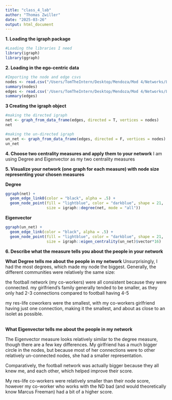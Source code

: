 ```yaml
---
title: "class_4_lab"
author: "Thomas Zwiller"
date: "2025-03-26"
output: html_document
---
```


**1. Loading the igraph package**
```r
#Loading the libraries I need 
library(igraph) 
library(ggraph)
```

**2. Loading in the ego-centric data**
```r
#Importing the node and edge csvs
nodes <- read.csv("/Users/TomTheIntern/Desktop/Mendoza/Mod 4/Networks/Lab 2/nodelist.csv")
summary(nodes)
edges <- read.csv('/Users/TomTheIntern/Desktop/Mendoza/Mod 4/Networks/Lab 2/edgelist.csv')
summary(edges)
```
**3 Creating the igraph object**

```r
#making the directed igraph
net <- graph_from_data_frame(edges, directed = T, vertices = nodes)
net

#making the un-directed igraph
un_net <- graph_from_data_frame(edges, directed = F, vertices = nodes)
un_net
```

**4. Choose two centrality measures and apply them to your network**
I am using Degree and Eigenvector as my two centrality measures

**5. Visualize your network (one graph for each measure) with node size representing your chosen measures**

**Degree**
```r
ggraph(net) + 
  geom_edge_link0(color = "black", alpha = .5) +
  geom_node_point(fill = "lightblue", color = "darkblue", shape = 21, 
                  size = igraph::degree(net, mode = "all"))
```

**Eigenvector**
```r
ggraph(un_net) + 
  geom_edge_link(color = "black", alpha = .5) +
  geom_node_point(fill = "lightblue", color = "darkblue", shape = 21, 
                  size = igraph::eigen_centrality(un_net)$vector*16)
```

**6. Describe what the measure tells you about the people in your network**
<br>

**What Degree tells me about the people in my network**
Unsurprisingly, I had the most degrees, which made my node the biggest. Generally, the different communities were relatively the same size: 

the football network (my co-workers) were all consistent because they were connected. 
my girlfriend's family generally tended to be smaller, as they only had 2-3 connections compared to football having 4-5

my res-life coworkers were the smallest, with my co-workers girlfriend having just one connection, making it the smallest, and about as close to an isolet as possible.

<br>
**What Eigenvector tells me about the people in my network**

The Eigenvector measure looks relatively similar to the degree measure, though there are a few key differences. My girlfriend has a much bigger circle in the nodes, but because most of her connections were to other relatively un-connected nodes, she had a smaller representation. 

Comparatively, the football network was actually bigger because they all knew me, and each other, which helped improve their score. 

My res-life co-workers were relatively smaller than their node score, however my co-worker who works with the ND bad (and would theoretically know Marcus Freeman) had a bit of a higher score.

<br>
<br>
<br>
<br>
<br>
<br>
<br>
